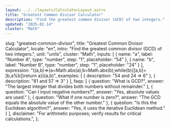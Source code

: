 ```yaml
---
layout: ../../layouts/CalculatorLayout.astro
title: "Greatest Common Divisor Calculator"
description: "Find the greatest common divisor (GCD) of two integers."
updated: "2025-02-14"
cluster: "Math"
---
```


  slug: "greatest-common-divisor",
  title: "Greatest Common Divisor Calculator",
  locale: "en",
  intro: "Find the greatest common divisor (GCD) of two integers.",
  unit: "units",
  cluster: "Math",
  inputs: [
    { name: "a", label: "Number A", type: "number", step: "1", placeholder: "54" },
    { name: "b", label: "Number B", type: "number", step: "1", placeholder: "24" }
  ],
  expression: "((a,b)=>{a=Math.abs(a);b=Math.abs(b);while(b){[a,b]=[b,a%b]}return a})(a,b)",
  examples: [
    { description: "54 and 24 ⇒ 6" },
    { description: "81 and 57 ⇒ 3" }
  ],
  faqs: [
    { question: "What is GCD?", answer: "The largest integer that divides both numbers without remainder." },
    { question: "Can I input negative numbers?", answer: "Yes, absolute values are used." },
    { question: "What if one number is zero?", answer: "The GCD equals the absolute value of the other number." },
    { question: "Is this the Euclidean algorithm?", answer: "Yes, it uses the iterative Euclidean method." }
  ],
  disclaimer: "For arithmetic purposes; verify results for critical calculations.",
};

<Calculator schema={schema} />

